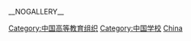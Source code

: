 __NOGALLERY__
{{Commonscat|Universities and colleges in China}}

[[Category:中国高等教育组织|Category:中国高等教育组织]]
[[Category:中国学校|Category:中国学校]]
[[Category:各国高等院校|China]]